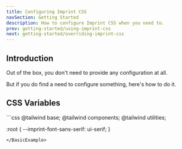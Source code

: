 ```yaml
---
title: Configuring Imprint CSS
navSection: Getting Started
description: How to configure Imprint CSS when you need to.
prev: getting-started/using-imprint-css
next: getting-started/overriding-imprint-css
---
```



## Introduction

Out of the box, you don't need to provide any configuration at all.

But if you do find a need to configure something, here's how to do it.

## CSS Variables

<BasicExample>
```css
@tailwind base;
@tailwind components;
@tailwind utilities;

:root {
    --imprint-font-sans-serif: ui-serif;
}
```
</BasicExample>